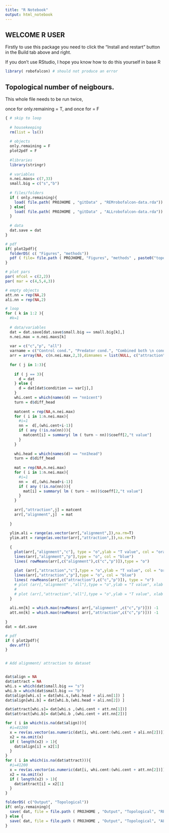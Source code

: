 ```yaml
---
title: "R Notebook"
output: html_notebook
---
```




## WELCOME R USER

Firstly to use this package you need to click the "Install and restart" button in the Build tab above and right. 

If you don't use RStudio, I hope you know how to do this yourself in base R

```R
library( robofalcon) # should not produce an error
```

## Topological number of neigbours.

This whole file needs to be run twice, 

once for only.remaining = T, and once for = F

```R
{ # skip to loop
  
  # housekeeping
  rm(list = ls())
  
  # objects
  only.remaining = F
  plot2pdf = F
  
  #libraries
  library(stringr)
  
  # variables 
  n.nei.maxs= c(7,33) 
  small.big = c("s","b")
  
  # files/folders
  if ( only.remaining){
    load( file.path( PROJHOME , "gitData" , "REMrobofalcon-data.rda"))
  } else{
    load( file.path( PROJHOME , "gitData" , "ALLrobofalcon-data.rda"))
  }
  
  # data
  dat.save = dat
}

# pdf
if( plot2pdf){
  folderDS( c( "Figures", "methods"))
  pdf ( file= file.path ( PROJHOME, "Figures", "methods" , paste0("topological-range-parameters-onlyRemainingindivs", only.remaining, ".pdf")),useDingbats = F)
}

# plot pars
par( mfcol = c(2,2))
par( mar = c(4,5,4,3))

# empty objects 
att.nn = rep(NA,2)
ali.nn = rep(NA,2)

# loop
for ( k in 1:2 ){
  #k=1
  
  # data/variables
  dat = dat.save[dat.save$small.big == small.big[k],]
  n.nei.max = n.nei.maxs[k]
  
  var = c("c","p", "all")
  varname = c("Control cond.", "Predator cond.", "Combined both \n conditions")
  arr = array(NA, c(n.nei.max,2,3),dimnames = list(NULL, c("attraction" ,"alignment"),var))
  
  for ( j in 1:3){
    
    if ( j == 3){
      d = dat
    } else {
      d = dat[dat$condition == var[j],]
    }
    whi.cent = which(names(d) == "nn1cent")
    turn = d$diff_head
    
    matcent = rep(NA,n.nei.max)
    for ( i in 1:n.nei.max){
      #i=1
      nn =  d[,(whi.cent+i-1)]
      if ( any (!is.na(nn))){
        matcent[i] = summary( lm ( turn ~ nn))$coeff[2,"t value"]
      }
    }
    
    whi.head = which(names(d) == "nn1head")
    turn = d$diff_head
    
    mat = rep(NA,n.nei.max)
    for ( i in 1:n.nei.max){
      #i=1
      nn =  d[,(whi.head+i-1)]
      if ( any (!is.na(nn))){
        mat[i] = summary( lm ( turn ~ nn))$coeff[2,"t value"]
      }
    }
    
    arr[,"attraction",j] = matcent
    arr[,"alignment",j]  = mat
    
  }
  
  ylim.ali = range(as.vector(arr[,"alignment",]),na.rm=T)
  ylim.att = range(as.vector(arr[,"attraction",]),na.rm=T)
  
  {
    plot(arr[,"alignment","c"], type = "o",ylab = "T value", col = "orange", xlab = "Number of neighbours",cex.lab = 1.4, main = paste("Alignment"),ylim = ylim.ali)
    lines(arr[,"alignment","p"],type = "o", col = "blue")
    lines( rowMeans(arr[,c("alignment"),c("c","p")]),type = "o")
    
    plot (arr[,"attraction","c"],type = "o",ylab = "T value", col = "orange", xlab = "Number of neighbours",cex.lab = 1.4,main = paste("Attraction"),ylim = ylim.att)
    lines(arr[,"attraction","p"],type = "o", col = "blue")
    lines( rowMeans(arr[,c("attraction"),c("c","p")]), type = "o")
    # plot (arr[,"alignment" ,"all"],type = "o",ylab = "T value", xlab = "Number of neighbours",cex.lab = 1.4,main = paste("Alignment - combined") ,ylim = ylim.ali)
    # 
    # plot (arr[,"attraction","all"],type = "o",ylab = "T value", xlab = "Number of neighbours",cex.lab = 1.4,main = paste("Attraction - combined"),ylim = ylim.att)
  }
  
  ali.nn[k] = which.max(rowMeans( arr[,"alignment" ,c("c","p")])) -1
  att.nn[k] = which.max(rowMeans( arr[,"attraction",c("c","p")])) -1
  
}
dat = dat.save

# pdf
if ( plot2pdf){
  dev.off()
}


# Add alignment/ attraction to dataset


dat$align = NA
dat$attract = NA
whi.s = which(dat$small.big == "s")
whi.b = which(dat$small.big == "b")
dat$align[whi.s] = dat[whi.s,(whi.head + ali.nn[1]) ]
dat$align[whi.b] = dat[whi.b,(whi.head + ali.nn[2]) ]

dat$attract[whi.s]= dat[whi.s ,(whi.cent + att.nn[1])]
dat$attract[whi.b]= dat[whi.b ,(whi.cent + att.nn[2])]

for ( i in which(is.na(dat$align))){
  #i=41200
  x = rev(as.vector(as.numeric(dat[i, whi.cent:(whi.cent + ali.nn[2])])))
  x2 = na.omit(x)
  if ( length(x2) > 1){
    dat$align[i] = x2[1]
  }
}
for ( i in which(is.na(dat$attract))){
  #i=41200
  x = rev(as.vector(as.numeric(dat[i, whi.cent:(whi.cent + att.nn[2])])))
  x2 = na.omit(x)
  if ( length(x2) > 1){
    dat$attract[i] = x2[1]
  }
}

folderDS( c("Output", "Topological"))
if( only.remaining){
  save( dat, file = file.path ( PROJHOME , "Output", "Topological", "REMrobofalcon-data.rda"))
} else {
  save( dat, file = file.path ( PROJHOME , "Output", "Topological", "ALLrobofalcon-data.rda"))
}

```
